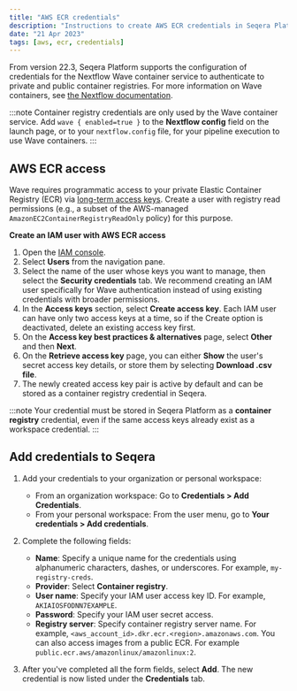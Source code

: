 ```yaml
---
title: "AWS ECR credentials"
description: "Instructions to create AWS ECR credentials in Seqera Platform."
date: "21 Apr 2023"
tags: [aws, ecr, credentials]
---
```


From version 22.3, Seqera Platform supports the configuration of credentials for the Nextflow Wave container service to authenticate to private and public container registries. For more information on Wave containers, see [the Nextflow documentation](https://www.nextflow.io/docs/latest/wave.html).

:::note
Container registry credentials are only used by the Wave container service. Add `wave { enabled=true }` to the **Nextflow config** field on the launch page, or to your `nextflow.config` file, for your pipeline execution to use Wave containers.
:::

## AWS ECR access

Wave requires programmatic access to your private Elastic Container Registry (ECR) via [long-term access keys](https://docs.aws.amazon.com/general/latest/gr/aws-sec-cred-types.html#create-long-term-access-keys). Create a user with registry read permissions (e.g., a subset of the AWS-managed `AmazonEC2ContainerRegistryReadOnly` policy) for this purpose.

**Create an IAM user with AWS ECR access**

1. Open the [IAM console](https://console.aws.amazon.com/iam/).
2. Select **Users** from the navigation pane.
3. Select the name of the user whose keys you want to manage, then select the **Security credentials** tab. We recommend creating an IAM user specifically for Wave authentication instead of using existing credentials with broader permissions.
4. In the **Access keys** section, select **Create access key**. Each IAM user can have only two access keys at a time, so if the Create option is deactivated, delete an existing access key first.
5. On the **Access key best practices & alternatives** page, select **Other** and then **Next**.
6. On the **Retrieve access key** page, you can either **Show** the user's secret access key details, or store them by selecting **Download .csv file**.
7. The newly created access key pair is active by default and can be stored as a container registry credential in Seqera.

:::note
Your credential must be stored in Seqera Platform as a **container registry** credential, even if the same access keys already exist as a workspace credential.
:::

## Add credentials to Seqera

1.  Add your credentials to your organization or personal workspace:
    - From an organization workspace: Go to **Credentials > Add Credentials**.
    - From your personal workspace: From the user menu, go to **Your credentials > Add credentials**.

2.  Complete the following fields:

    - **Name**: Specify a unique name for the credentials using alphanumeric characters, dashes, or underscores. For example, `my-registry-creds`.
    - **Provider**: Select **Container registry**.
    - **User name**: Specify your IAM user access key ID. For example, `AKIAIOSFODNN7EXAMPLE`.
    - **Password**: Specify your IAM user secret access.
    - **Registry server**: Specify container registry server name. For example, `<aws_account_id>.dkr.ecr.<region>.amazonaws.com`. You can also access images from a public ECR. For example `public.ecr.aws/amazonlinux/amazonlinux:2`.

3.  After you've completed all the form fields, select **Add**. The new credential is now listed under the **Credentials** tab.
